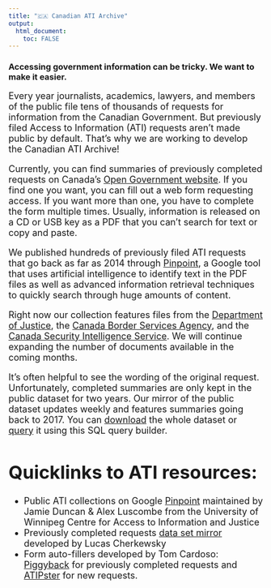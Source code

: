 ```yaml
---
title: "🇨🇦 Canadian ATI Archive"
output: 
  html_document:
    toc: FALSE
---
```


### Accessing government information can be tricky. We want to make it easier.

<font size = 4> Every year journalists, academics, lawyers, and members of the public file tens of thousands of requests for information from the Canadian Government. But previously filed Access to Information (ATI) requests aren't made public by default. That's why we are working to develop the Canadian ATI Archive!

Currently, you can find summaries of previously completed requests on Canada's [Open Government website](https://open.canada.ca/en/search/ati). If you find one you want, you can fill out a web form requesting access. If you want more than one, you have to complete the form multiple times. Usually, information is released on a CD or USB key as a PDF that you can't search for text or copy and paste.

We published hundreds of previously filed ATI requests that go back as far as 2014 through [Pinpoint](https://journaliststudio.google.com/pinpoint/collections&utm_source=caij), a Google tool that uses artificial intelligence to identify text in the PDF files as well as advanced information retrieval techniques to quickly search through huge amounts of content.

Right now our collection features files from the [Department of Justice](https://journaliststudio.google.com/pinpoint/search?collection=545b02bfc4d44314&utm_source=caij), the [Canada Border Services Agency](https://journaliststudio.google.com/pinpoint/search?collection=a2fd1411cad7fb36&utm_source=caij), and the [Canada Security Intelligence Service](https://journaliststudio.google.com/pinpoint/search?collection=b2c31ff7297a47f7&utm_source=caij). We will continue expanding the number of documents available in the coming months.

It's often helpful to see the wording of the original request. Unfortunately, completed summaries are only kept in the public dataset for two years. Our mirror of the public dataset updates weekly and features summaries going back to 2017. You can [download](https://github.com/lchski/gc-ati-summaries-data/blob/main/ati-summaries.csv) the whole dataset or [query](https://gc-ati-summaries-data.labs.lucascherkewski.com/summaries/summaries) it using this SQL query builder. \font

# Quicklinks to ATI resources:
 - Public ATI collections on Google [Pinpoint](https://journaliststudio.google.com/pinpoint/collections&utm_source=caij) maintained by Jamie Duncan & Alex Luscombe from the University of Winnipeg Centre for Access to Information and Justice
 - Previously completed requests [data set mirror](https://github.com/lchski/gc-ati-summaries-data) developed by Lucas Cherkewsky
 - Form auto-fillers developed by Tom Cardoso: [Piggyback](https://tomcardoso.github.io/piggyback/) for previously completed requests and [ATIPster](https://tomcardoso.github.io/atipster/) for new requests.
 





